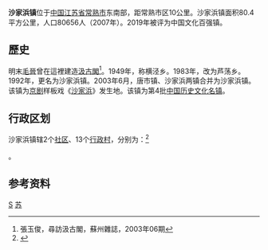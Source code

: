 {{中国乡级行政区
|景观照片文件名 = 
|景观照片描述 = 
|汉语拼音 = 
|其他语言 = 
|其他语言名称 = 
|旧称 = 横泾乡、芦荡乡
|地名出处 = 
|位置图文件名 = 
|位置图描述 = 
|自定义图片= 
|建置时间 = 
|政府驻地 = 
|毗邻 = 
|总面积 = 
|总人口 = 
|总人口年份 = 
|户籍人口 = 
|户籍人口年份 = 
|常住人口 = 
|常住人口年份 = 
|人口密度 = 
|GDP = 
|GDP年份 = 
|邮政编码 = 
|电话区号 = 512
|官方网站 = 
|网站名称 = 
|32/05/81/105/000}}

'''沙家浜镇'''位于[[中国|中国]][[江苏省|江苏省]][[常熟市|常熟市]]东南部，距常熟市区10公里。沙家浜镇面积80.4平方公里，人口80656人（2007年）。2019年被评为中国文化百强镇。

==歷史==
明末[[毛晉|毛晉]]曾在這裡建造[[汲古閣|汲古閣]]<ref name=張玉俊>張玉俊，尋訪汲古閣，蘇州雜誌，2003年06期</ref>。1949年，称横泾乡。1983年，改为芦荡乡。1992年，更名为沙家浜镇。2003年6月，唐市镇、沙家浜两镇合并为沙家浜镇。该镇为[[京剧|京剧]]样板戏《[[沙家浜|沙家浜]]》发生地。该镇为第4批[[中国历史文化名镇|中国历史文化名镇]]。

== 行政区划 ==
沙家浜镇辖2个[[社区|社区]]、13个[[行政村|行政村]]，分别为：<ref>{{PRC admin/ref sgc|32/05/81/105/000}}</ref>

{{PRC admin/children|32/05/81/105/000}}。

== 参考资料 ==
{{reflist}}

{{PRC admin/navcat|32/05/81/105/000}}

{{中国历史文化名镇}}
{{国家5A级旅游景区}}

[[Category:苏州旅游景点|S]]
[[Category:中国历史文化名镇|苏]]